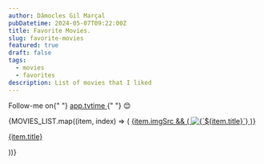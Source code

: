 ```yaml
---
author: Dâmocles Gil Marçal
pubDatetime: 2024-05-07T09:22:00Z
title: Favorite Movies.
slug: favorite-movies
featured: true
draft: false
tags:
  - movies
  - favorites
description: List of movies that I liked
---
```



<p>
  Follow-me on{" "}
  <a href="https://app.tvtime.com/user/8266515" target="_blank">
    app.tvtime
  </a>{" "}
  😊
</p>

<div className="grid grid-cols-1 md:grid-cols-2 lg:grid-cols-3 gap-4 items-start text-left ">
  {MOVIES_LIST.map((item, index) => (
    <a
      key={index}
      href={
        item.href === ""
          ? `https://www.google.com/search?q=${item.title}`
          : item.href
      }
      target="blank"
      className="p-3 pt-2 hover:bg-skin-card no-underline block"
      title={item.title}
    >
      {item.imgSrc && (
        <img
          className="m-auto block w-full h-[330px] object-cover"
          width={150}
          height={150}
          src={item.imgSrc}
          alt={`${item.title}`}
        />
      )}
      <p className="mt-2 mb-0 text-sm">{item.title}</p>
    </a>
  ))}
</div>
